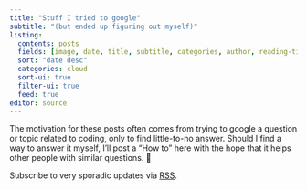 ```yaml
---
title: "Stuff I tried to google"
subtitle: "(but ended up figuring out myself)"
listing: 
  contents: posts
  fields: [image, date, title, subtitle, categories, author, reading-time]
  sort: "date desc"
  categories: cloud
  sort-ui: true
  filter-ui: true
  feed: true
editor: source
---
```


The motivation for these posts often comes from trying to google a question or
topic related to coding, only to find little-to-no answer. Should I find a way
to answer it myself, I'll post a "How to" here with the hope that it helps other
people with similar questions. 🐢

::: gap-10
:::

Subscribe to very sporadic updates via [RSS](blog.xml).
